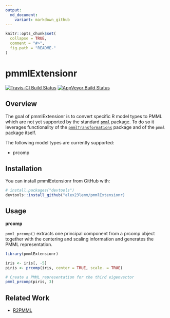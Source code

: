 ```yaml
---
output:
  md_document:
    variant: markdown_github
---
```


<!-- README.md is generated from README.Rmd. Please edit that file -->

```r
knitr::opts_chunk$set(
  collapse = TRUE,
  comment = "#>",
  fig.path = "README-"
)
```

# pmmlExtensionr

[![Travis-CI Build Status](https://travis-ci.org/alex23lemm/pmmlExtensionr.svg?branch=master)](https://travis-ci.org/alex23lemm/pmmlExtensionr)
[![AppVeyor Build Status](https://ci.appveyor.com/api/projects/status/github/alex23lemm/pmmlExtensionr?branch=master&svg=true)](https://ci.appveyor.com/project/alex23lemm/pmmlExtensionr)

## Overview

The goal of pmmlExtensionr is to convert specific R model types to PMML which are not yet supported by the standard [`pmml`](http://cran.r-project.org/web/packages/pmml/) package. To do so it leverages functionality of the [`pmmlTransformations`](http://cran.r-project.org/web/packages/pmmlTransformations/) package and of the `pmml` package itself.

The following model types are currently supported:

* prcomp

## Installation

You can install pmmlExtensionr from GitHub with:

```r

# install.packages("devtools")
devtools::install_github("alex23lemm/pmmlExtensionr)
```


## Usage

**prcomp**

`pmml_prcomp()` extracts one principal component from a prcomp object together with the
centering and scaling information and generates the PMML representation.


```r
library(pmmlExtensionr)

iris <- iris[, -5]
piris <- prcomp(iris, center = TRUE, scale. = TRUE)

# Create a PMML representation for the third eigenvector
pmml_prcomp(piris, 3)

```

## Related Work

* [R2PMML](https://github.com/jpmml/r2pmml)

